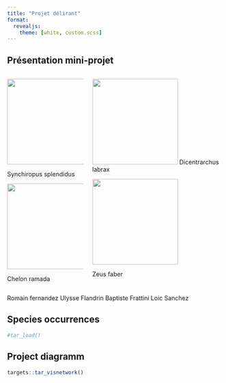 ```yaml
---
title: "Projet délirant"
format:
  revealjs: 
    theme: [white, custom.scss]
---
```


## Présentation mini-projet

:::: {.columns}

::: {.column}

![](images/synchiropus-splendidus.jpeg){height="200"}

[Synchiropus splendidus]{.small}

![](images/chelon-ramada.jpeg){height="200"}

[Chelon ramada]{.small}

:::

::: {.column}

![](images/Dicentrarchus-labrax.jpeg){height="200"}
[Dicentrarchus labrax]{.small}

![](images/Zeus-faber.jpeg){height="200"}

[Zeus faber]{.small}

:::


::::

::: footer
Romain fernandez Ulysse Flandrin Baptiste Frattini Loic Sanchez
:::



## Species occurrences
```r
#tar_load()
```

## Project diagramm

```r
targets::tar_visnetwork()
```
